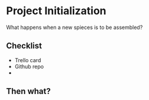 # Project Initialization

What happens when a new spieces is to be assembled?

## Checklist

- Trello card
- Github repo
- 

## Then what?

